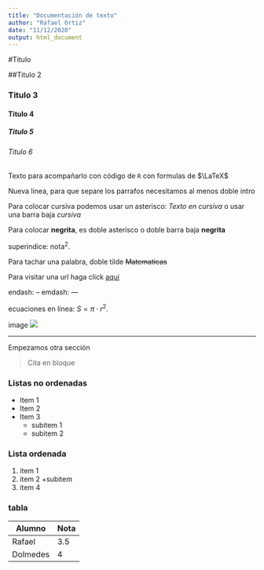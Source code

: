 ```yaml
---
title: "Documentación de texto"
author: "Rafael Ortiz"
date: "11/12/2020"
output: html_document
---
```


#Titulo

##Titulo 2

### Titulo 3

#### Titulo 4

##### Titulo 5

###### Titulo 6

Texto para acompañarlo con código de `R` con formulas de $\LaTeX$

Nueva linea, para que separe los parrafos necesitamos al menos doble intro

Para colocar cursiva podemos usar un asterisco: *Texto en cursiva* o usar una barra baja _cursiva_

Para colocar **negrita**, es doble asterisco o doble barra baja __negrita__

superindice: nota^2^.

Para tachar una palabra, doble tilde ~~Matematicas~~

Para visitar una url haga click [aquí](url)

endash: --
emdash: ---

ecuaciones en línea: $S= \pi\cdot r^2$.

image ![](../../repositorio/r-basic-master/teoria/Imgs/C++File.png)

***

Empezamos otra sección

> Cita en bloque

### Listas no ordenadas
* Item 1
* Item 2
* Item 3
  + subitem 1
  + subitem 2
  
### Lista ordenada 
1. item 1
2. item 2
  +subitem
1. item 4

### tabla

Alumno   | Nota
---------|-----
Rafael   | 3.5
Dolmedes | 4

